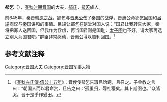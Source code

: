 {{模板:Infobox 先秦人物
|名称= 郤乞
|姓=
|氏=郤
|名=乞
|字=
|别名=
|别字=
|谥号=
|时代=春秋
|国家=[[晋国|晋]] 
|身份=大夫
|出生=
|逝世=
}}
'''郤乞'''（{{bd|？||？||catIdx=X郤}}），[[春秋时期|春秋时期]][[晋国|晋国]]的大夫，[[郤氏|郤氏]]，[[郤芮|郤芮]]族人。

前645年，秦晋[[韩原之战|韩原之战]]，郤乞与[[晋惠公|晋惠公]]做了秦国的战俘，晋惠公命郤乞回国和[[呂甥|呂甥]]商议与[[秦国|秦国]]讲和的事情。呂甥让郤乞在朝堂对国人说：“国君让我转告大家，秦将把寡人送回国，但我作为俘虏，再当国君则是国耻，[[晋怀公|太子圉]]也不好，请大家再选立别人为国君吧。”群臣非常感动，晋惠公得以顺利回国。<ref>《[[s:春秋左氏傳/僖公|春秋左氏傳·僖公十五年]]》：晋侯使郤乞告瑕吕饴甥，且召之。子金教之言曰：“朝国人而以君命赏，且告之曰：‘孤虽归，辱社稷矣。其卜贰圉也。’”众皆哭。晋于是乎作爰田。</ref>

==参考文献注释==
{{Reflist}}
[[Category:晋国大夫|Category:晋国大夫]]
[[Category:晋国军事人物|Category:晋国军事人物]]